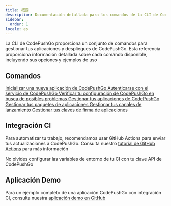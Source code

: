 ```yaml
---
title: 概要
description: Documentación detallada para los comandos de la CLI de CodePushGo
sidebar:
  order: 1
locale: es
---
```



La CLI de CodePushGo proporciona un conjunto de comandos para gestionar tus aplicaciones y despliegues de CodePushGo. Esta referencia proporciona información detallada sobre cada comando disponible, incluyendo sus opciones y ejemplos de uso

## Comandos

<CardGrid stagger>
  <a href="/docs/cli/reference/init/">
    <Card title="init" icon="rocket">
      Inicializar una nueva aplicación de CodePushGo
    </Card>
  </a>

  <a href="/docs/cli/reference/login/">
    <Card title="login" icon="approve-check">
      Autenticarse con el servicio de CodePushGo
    </Card>
  </a>

  <a href="/docs/cli/reference/doctor/">
    <Card title="doctor" icon="approve-check-circle">
      Verificar tu configuración de CodePushGo en busca de posibles problemas
    </Card>
  </a>

  <a href="/docs/cli/reference/app/">
    <Card title="app" icon="seti:default">
      Gestionar tus aplicaciones de CodePushGo
    </Card>
  </a>

  <a href="/docs/cli/reference/bundle/">
    <Card title="bundle" icon="seti:html">
      Gestionar tus paquetes de aplicaciones
    </Card>
  </a>

  <a href="/docs/cli/reference/channel/">
    <Card title="channel" icon="seti:git">
      Gestionar tus canales de lanzamiento
    </Card>
  </a>

  <a href="/docs/cli/reference/key/">
    <Card title="key" icon="seti:lock">
      Gestionar tus claves de firma de aplicaciones
    </Card>
  </a>
</CardGrid>

## Integración CI

Para automatizar tu trabajo, recomendamos usar GitHub Actions para enviar tus actualizaciones a CodePushGo. Consulta nuestro [tutorial de GitHub Actions](https://capgo.app/blog/automatic-build-and-release-with-github-actions/) para más información

No olvides configurar las variables de entorno de tu CI con tu clave API de CodePushGo

## Aplicación Demo

Para un ejemplo completo de una aplicación CodePushGo con integración CI, consulta nuestra [aplicación demo en GitHub](https://github.com/Cap-go/demo-app/)
